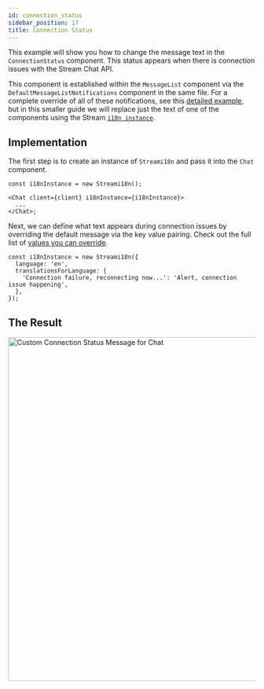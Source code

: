 ```yaml
---
id: connection_status
sidebar_position: 17
title: Connection Status
---
```



This example will show you how to change the message text in the `ConnectionStatus` component. This status appears when there is connection issues with the Stream Chat API.

This component is established within the `MessageList` component via the `DefaultMessageListNotifications` component in the same file. For a complete override of all of these notifications, see this [detailed example](./adding-notification.mdx), but in this smaller guide
we will replace just the text of one of the components using the Stream [`i18n instance`](../customization/translations.mdx).

## Implementation

The first step is to create an instance of `Streami18n` and pass it into the `Chat` component.

```tsx
const i18nInstance = new Streami18n();

<Chat client={client} i18nInstance={i18nInstance}>
  ...
</Chat>;
```

Next, we can define what text appears during connection issues by overriding the default message via the key value pairing. Check out the full list of [values you can override](https://github.com/GetStream/stream-chat-react/blob/master/src/i18n/en.json).

```tsx
const i18nInstance = new Streami18n({
  language: 'en',
  translationsForLanguage: {
    'Connection failure, reconnecting now...': 'Alert, connection issue happening',
  },
});
```

## The Result

<img src={ConnectionStatus} alt='Custom Connection Status Message for Chat' width='700' />




